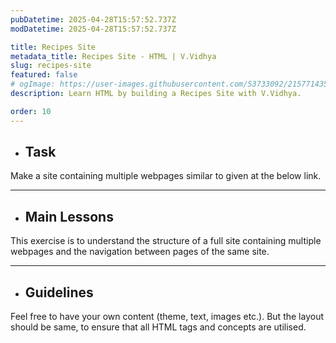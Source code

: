 ```yaml
---
pubDatetime: 2025-04-28T15:57:52.737Z
modDatetime: 2025-04-28T15:57:52.737Z

title: Recipes Site
metadata_title: Recipes Site - HTML | V.Vidhya
slug: recipes-site
featured: false
# ogImage: https://user-images.githubusercontent.com/53733092/215771435-25408246-2309-4f8b-a781-1f3d93bdf0ec.png
description: Learn HTML by building a Recipes Site with V.Vidhya.

order: 10
---
```



- ## Task

Make a site containing multiple webpages similar to given at the below link. 

<LinkMd href="https://virtualvidhya.github.io/Projects-HTML/Recipes/" title="WebPage Preview" />

---

- ## Main Lessons

This exercise is to understand the structure of a full site containing multiple webpages and the navigation between pages of the same site.

---

- ## Guidelines

Feel free to have your own content (theme, text, images etc.). But the layout should be same, to ensure that all HTML tags and concepts are utilised.

